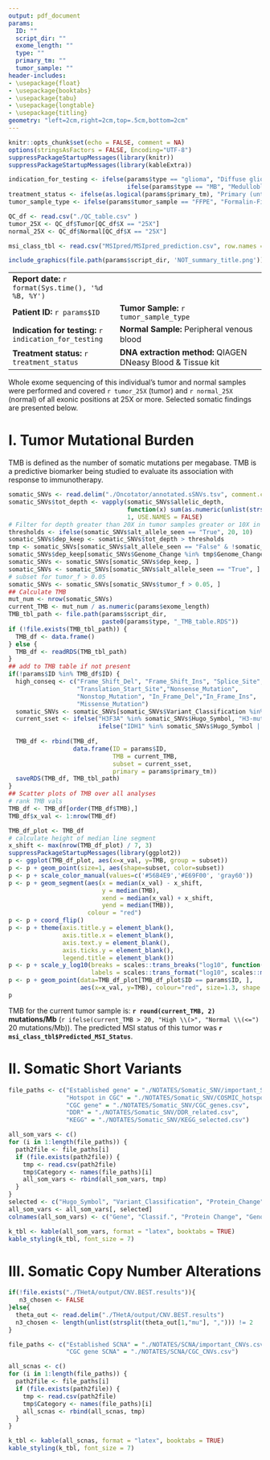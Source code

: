 ```yaml
---
output: pdf_document
params:
  ID: ""
  script_dir: ""
  exome_length: ""
  type: ""
  primary_tm: ""
  tumor_sample: ""
header-includes:
- \usepackage{float}
- \usepackage{booktabs}
- \usepackage{tabu}
- \usepackage{longtable}
- \usepackage{titling}
geometry: "left=2cm,right=2cm,top=.5cm,bottom=2cm"
---
```


```r
knitr::opts_chunk$set(echo = FALSE, comment = NA)
options(stringsAsFactors = FALSE, Encoding="UTF-8")
suppressPackageStartupMessages(library(knitr))
suppressPackageStartupMessages(library(kableExtra))

indication_for_testing <- ifelse(params$type == "glioma", "Diffuse glioma clinical WES analysis",
                                 ifelse(params$type == "MB", "Medulloblastoma WES clinical WES analysis", "Oncological WES analysis"))
treatment_status <- ifelse(as.logical(params$primary_tm), "Primary (untreated) tumor", "Recurrent (previously treated) tumor")
tumor_sample_type <- ifelse(params$tumor_sample == "FFPE", "Formalin-Fixed Paraffin-Embedded (FFPE) tissue specimen", "Fresh tumor tissue, snap-frozen in liquid nitrogen")

QC_df <- read.csv("./QC_table.csv" )
tumor_25X <- QC_df$Tumor[QC_df$X == "25X"]
normal_25X <- QC_df$Normal[QC_df$X == "25X"]

msi_class_tbl <- read.csv("MSIpred/MSIpred_prediction.csv", row.names = 1)
```

```r
include_graphics(file.path(params$script_dir, 'NOT_summary_title.png'))
```

\fontsize{8}{8}
\selectfont

|                                                        |                                                                           |
|--------------------------------------------------------|---------------------------------------------------------------------------|
| **Report date:** `r format(Sys.time(), '%d %B, %Y')`   |                                                                           |
| **Patient ID: ** `r params$ID`                         | **Tumor Sample: ** `r tumor_sample_type`                                  |
| **Indication for testing: ** `r indication_for_testing`| **Normal Sample: ** Peripheral venous blood                               |
| **Treatment status: ** `r treatment_status`            | **DNA extraction method:** QIAGEN DNeasy Blood & Tissue kit               |

\fontsize{10}{10}
\selectfont
Whole exome sequencing of this individual's tumor and normal samples were performed and covered `r tumor_25X` (tumor) and `r normal_25X` (normal) of all exonic positions at 25X or more. Selected somatic findings are presented below.

# I. Tumor Mutational Burden

TMB is defined as the number of somatic mutations per megabase. TMB is a predictive biomarker being studied to evaluate its association with response to immunotherapy.

```r
somatic_SNVs <- read.delim("./Oncotator/annotated.sSNVs.tsv", comment.char="#")
somatic_SNVs$tot_depth <- vapply(somatic_SNVs$allelic_depth, 
                                 function(x) sum(as.numeric(unlist(strsplit(x, ",")))), 
                                 1, USE.NAMES = FALSE)
# Filter for depth greater than 20X in tumor samples greater or 10X in normal samples
thresholds <- ifelse(somatic_SNVs$alt_allele_seen == "True", 20, 10)
somatic_SNVs$dep_keep <- somatic_SNVs$tot_depth > thresholds
tmp <- somatic_SNVs[somatic_SNVs$alt_allele_seen == "False" & !somatic_SNVs$dep_keep, ]
somatic_SNVs$dep_keep[somatic_SNVs$Genome_Change %in% tmp$Genome_Change] <- FALSE
somatic_SNVs <- somatic_SNVs[somatic_SNVs$dep_keep, ]
somatic_SNVs <- somatic_SNVs[somatic_SNVs$alt_allele_seen == "True", ]
# subset for tumor_f > 0.05
somatic_SNVs <- somatic_SNVs[somatic_SNVs$tumor_f > 0.05, ]
## Calculate TMB
mut_num <- nrow(somatic_SNVs)
current_TMB <- mut_num / as.numeric(params$exome_length)
TMB_tbl_path <- file.path(params$script_dir, 
                          paste0(params$type, "_TMB_table.RDS"))
if (!file.exists(TMB_tbl_path)) {
  TMB_df <- data.frame()
} else {
  TMB_df <- readRDS(TMB_tbl_path)
}
## add to TMB table if not present
if(!params$ID %in% TMB_df$ID) {
  high_conseq <- c("Frame_Shift_Del", "Frame_Shift_Ins", "Splice_Site", 
                   "Translation_Start_Site","Nonsense_Mutation", 
                   "Nonstop_Mutation", "In_Frame_Del","In_Frame_Ins", 
                   "Missense_Mutation")
  somatic_SNVs <- somatic_SNVs[somatic_SNVs$Variant_Classification %in% high_conseq,]
  current_sset <- ifelse("H3F3A" %in% somatic_SNVs$Hugo_Symbol, "H3-mut",
                         ifelse("IDH1" %in% somatic_SNVs$Hugo_Symbol | "IDH2" %in% somatic_SNVs$Hugo_Symbol, "IDH-mut", "IDH-WT"))
  
  TMB_df <- rbind(TMB_df, 
                  data.frame(ID = params$ID, 
                             TMB = current_TMB, 
                             subset = current_sset,
                             primary = params$primary_tm))
  saveRDS(TMB_df, TMB_tbl_path)
}
## Scatter plots of TMB over all analyses
# rank TMB vals
TMB_df <- TMB_df[order(TMB_df$TMB),]
TMB_df$x_val <- 1:nrow(TMB_df)

TMB_df_plot <- TMB_df
# calculate height of median line segment
x_shift <- max(nrow(TMB_df_plot) / 7, 3)
suppressPackageStartupMessages(library(ggplot2))
p <- ggplot(TMB_df_plot, aes(x=x_val, y=TMB, group = subset))
p <- p + geom_point(size=1, aes(shape=subset, color=subset))
p <- p + scale_color_manual(values=c('#56B4E9','#E69F00', 'gray60'))
p <- p + geom_segment(aes(x = median(x_val) - x_shift, 
                          y = median(TMB), 
                          xend = median(x_val) + x_shift, 
                          yend = median(TMB)), 
                      colour = "red")
p <- p + coord_flip()
p <- p + theme(axis.title.y = element_blank(),
               axis.title.x = element_blank(),
               axis.text.y = element_blank(),
               axis.ticks.y = element_blank(),
               legend.title = element_blank())
p <- p + scale_y_log10(breaks = scales::trans_breaks("log10", function(x) 10^x),
                       labels = scales::trans_format("log10", scales::math_format(10^.x)))
p <- p + geom_point(data=TMB_df_plot[TMB_df_plot$ID == params$ID, ], 
                    aes(x=x_val, y=TMB), colour="red", size=1.3, shape = 1)
p
```

TMB for the current tumor sample is: **`r round(current_TMB, 2)` mutations/Mb** (`r ifelse(current_TMB > 20, "High \\(>", "Normal \\(<=")` 20 mutations/Mb)). The predicted MSI status of this tumor was **`r msi_class_tbl$Predicted_MSI_Status`**.

# II. Somatic Short Variants

```r
file_paths <- c("Established gene" = "./NOTATES/Somatic_SNV/important_SNVs.csv",
                "Hotspot in CGC" = "./NOTATES/Somatic_SNV/COSMIC_hotspot.csv",
                "CGC gene" = "./NOTATES/Somatic_SNV/CGC_genes.csv",
                "DDR" = "./NOTATES/Somatic_SNV/DDR_related.csv",
                "KEGG" = "./NOTATES/Somatic_SNV/KEGG_selected.csv")

all_som_vars <- c()
for (i in 1:length(file_paths)) {
  path2file <- file_paths[i]
  if (file.exists(path2file)) {
    tmp <- read.csv(path2file)
    tmp$Category <- names(file_paths)[i]
    all_som_vars <- rbind(all_som_vars, tmp)
  }
}
selected <- c("Hugo_Symbol", "Variant_Classification", "Protein_Change", "Genome_Change", "tumor_f", "Category")
all_som_vars <- all_som_vars[, selected]
colnames(all_som_vars) <- c("Gene", "Classif.", "Protein Change", "Genome Change", "VAF", "Category")

k_tbl <- kable(all_som_vars, format = "latex", booktabs = TRUE)
kable_styling(k_tbl, font_size = 7)
```


# III. Somatic Copy Number Alterations

```r
if(!file.exists("./THetA/output/CNV.BEST.results")){
   n3_chosen <- FALSE
}else{
  theta_out <- read.delim("./THetA/output/CNV.BEST.results")
  n3_chosen <- length(unlist(strsplit(theta_out[1,"mu"], ","))) != 2
}
```

\begin{center} 
\includegraphics[width=500pt]{`r ifelse(n3_chosen,"./THetA/output/CNV.n3.graph.pdf","./THetA/output/CNV.n2.graph.pdf")`}
\end{center}

```r
file_paths <- c("Established SCNA" = "./NOTATES/SCNA/important_CNVs.csv",
                "CGC gene SCNA" = "./NOTATES/SCNA/CGC_CNVs.csv")

all_scnas <- c()
for (i in 1:length(file_paths)) {
  path2file <- file_paths[i]
  if (file.exists(path2file)) {
    tmp <- read.csv(path2file)
    tmp$Category <- names(file_paths)[i]
    all_scnas <- rbind(all_scnas, tmp)
  }
}

k_tbl <- kable(all_scnas, format = "latex", booktabs = TRUE)
kable_styling(k_tbl, font_size = 7)
```
